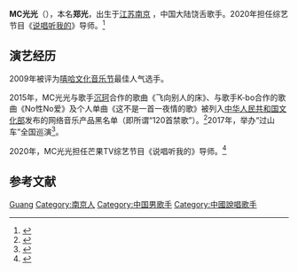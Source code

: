 '''MC光光'''（{{bd|1986年|7月18日||}}），本名'''郑光'''，出生于[[江苏|江苏]][[南京|南京]]
，中国大陆饶舌歌手。2020年担任综艺节目《[[说唱听我的|说唱听我的]]》导师。<ref>{{Cite web|title=高清视频在线观看 - 芒果TV|url=https://www.mgtv.com/h/336138.html|accessdate=2020-10-12|work=www.mgtv.com}}</ref>

== 演艺经历 ==
2009年被评为[[嘻哈文化音乐节|嘻哈文化音乐节]]最佳人气选手。

2015年，MC光光与歌手[[沉珂|沉珂]]合作的歌曲《飞向别人的床》、与歌手K-bo合作的歌曲《No性No爱》及个人单曲《这不是一首一夜情的歌》被列入[[中华人民共和国文化部|中华人民共和国文化部]]发布的网络音乐产品黑名单（即所谓“120首禁歌”）。<ref>{{Cite web|title=【禁】文化部要求这120首歌曲列入黑名单|url=http://www.sohu.com/a/26791771_184690|accessdate=2020-10-12|work=www.sohu.com|language=en|archive-date=2020-10-12|archive-url=https://web.archive.org/web/20201012135841/https://www.sohu.com/a/26791771_184690|dead-url=no}}</ref>2017年，举办“过山车”全国巡演<ref>{{cite news |author=褚彤 |title=网易云音乐主办MC光光全国巡演覆盖20座城市 |url=http://news.zol.com.cn/655/6554391.html |accessdate=2020-10-14 |work=中关村在线 |date=2017-09-12 |archive-date=2017-09-17 |archive-url=https://web.archive.org/web/20170917231105/http://news.zol.com.cn/655/6554391.html |dead-url=no }}</ref>。

2020年，MC光光担任芒果TV综艺节目《说唱听我的》导师。<ref>{{cite news |editor=任芯仪 |title=《说唱听我的》MC光光法老强强联手 派克特艾热Air传递说唱精神 |url=http://ent.ynet.com/2020/06/02/2633356t1254.html |accessdate=2020-10-14 |work=北青网 |date=2020-06-02 |archive-date=2020-10-16 |archive-url=https://web.archive.org/web/20201016070408/http://ent.ynet.com/2020/06/02/2633356t1254.html |dead-url=no }}</ref>

== 参考文献 ==
{{reflist}}

[[Category:郑姓|Guang]]
[[Category:南京人|Category:南京人]]
[[Category:中国男歌手|Category:中国男歌手]]
[[Category:中國說唱歌手|Category:中國說唱歌手]]